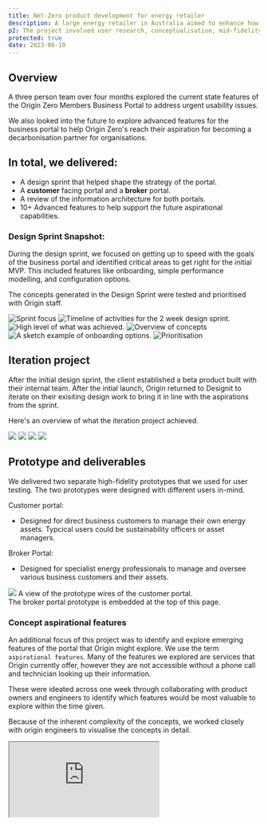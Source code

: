 ```yaml
---
title: Net-Zero product development for energy retailer 
description: A large energy retailer in Australia aimed to enhance how business customers engage with their energy services. They also sought to be recognized as a better partner in the mission to achieve Net Zero emissions.
p2: The project involved user research, conceptualisation, mid-fidelity and high fidelity prototyping, workshops, design sprints, user testing, and more.
protected: true 
date: 2023-06-10
---
```

<Collaborators people="Cimara Carneiro, Julia Leong "/>


<FigmaProtoFrame className="from-orange-300 to-red-500" src="https://www.figma.com/embed?embed_host=share&url=https%3A%2F%2Fwww.figma.com%2Fproto%2FHteqyIB2BDOIJw3r3ta1cp%2F%255BBroker%255D-Origin-Zero---MBA-2.0-Portal-Design-file%3Fpage-id%3D202%253A37995%26node-id%3D223-40495%26node-type%3DFRAME%26viewport%3D646%252C1292%252C0.1%26t%3DPF7t6n4Ar0aPto8k-1%26scaling%3Dscale-down%26content-scaling%3Dfixed%26starting-point-node-id%3D223%253A40495%26show-proto-sidebar%3D1" />


## Overview

A three person team over four months explored the current state features of the Origin Zero Members Business Portal to address urgent usability issues.

We also looked into the future to explore advanced features for the business portal to help Origin Zero's reach their aspiration for becoming a decarbonisation partner for organisations.

## In total, we delivered:
- A design sprint that helped shape the strategy of the portal.
- A **customer** facing portal and a **broker** portal.
- A review of the information architecture for both portals.
- 10+ Advanced features to help support the future aspirational capabilities.


### Design Sprint Snapshot:

During the design sprint, we focused on getting up to speed with the goals of the business portal and identified critical areas to get right for the initial MVP. This included features like onboarding, simple performance modelling, and configuration options.

The concepts generated in the Design Sprint were tested and prioritised with Origin staff.

<MDXCarousel>
<Img type="slides" alt="Sprint focus" src="/projects/origin-mbp/sprint/Designit_MBA_2.0_Sprint_Report_Page_05.png"/>
<Img type="slides" alt="Timeline of activities for the 2 week design sprint." src="/projects/origin-mbp/sprint/Designit_MBA_2.0_Sprint_Report_Page_08.png"/>
<Img type="slides" alt="High level of what was achieved." src="/projects/origin-mbp/sprint/Designit_MBA_2.0_Sprint_Report_Page_09.png"/>
<Img type="slides" alt="Overview of concepts" src="/projects/origin-mbp/sprint/Designit_MBA_2.0_Sprint_Report_Page_11.png"/>
<Img type="slides" alt="A sketch example of onboarding options." src="/projects/origin-mbp/sprint/Designit_MBA_2.0_Sprint_Report_Page_14.png"/>
<Img type="slides" alt="Prioritisation" src="/projects/origin-mbp/sprint/ds-prioritisation.png"/>

</MDXCarousel>

## Iteration project
After the initial design sprint, the client established a beta product built with their internal team. After the intial launch, Origin returned to Designit to iterate on their exisiting design work to bring it in line with the aspirations from the sprint.

Here's an overview of what the iteration project achieved.
<MDXCarousel>

<Img src="/projects/origin-mbp/Intro.png" type="slides"/>
<Img src="/projects/origin-mbp/Challenge.png" type="slides"/>
<Img src="/projects/origin-mbp/Approach.png" type="slides"/>
<Img src="/projects/origin-mbp/Impact.png" type="slides"/>
</MDXCarousel>


## Prototype and deliverables

We delivered two separate high-fidelity prototypes that we used for user testing. The two prototypes were designed with different users in-mind. 

Customer portal:
- Designed for direct business customers to manage their own energy assets. Typcical users could be sustainability officers or asset managers.

Broker Portal:
- Designed for specialist energy professionals to manage and oversee various business customers and their assets.

<Img className="bg-none border-none max-w-4xl lg:p-0" src="/projects/origin-mbp/originzerofigma.png"/>
<Caption>A view of the prototype wires of the customer portal. <br/> The broker portal prototype is embedded at the top of this page.</Caption>

### Concept aspirational features

An additional focus of this project was to identify and explore emerging features of the portal that Origin might explore. We use the term `aspirational features`. Many of the features we explored are services that Origin currently offer, however they are not accessible without a phone call and technician looking up their information. 

These were ideated across one week through collaborating with product owners and engineers to identify which features would be most valuable to explore within the time given.

Because of the inherent complexity of the concepts, we worked closely with origin engineers to visualise the concepts in detail.


<MDXCarousel>

<div>
    <div className=" w-full max-w-5xl mx-auto rounded-[8px] border border-zinc-300 bg-zinc-300 p-[4px] shadow-md *:rounded-[4px] dark:bg-white dark:bg-opacity-50 md:rounded-[12px] md:border-white md:bg-white md:bg-opacity-50 md:p-[8px] md:*:rounded-[6px]">
    <iframe
    className="relative aspect-[3/2] w-full overflow-clip bg-white"
    style={{
          zoom: 0.66,
        }}
    src="https://miro.com/app/board/uXjVMUdHQcc=/?share_link_id=786751297665"/>
    
      </div>
      <FigmaEmbed/>
      <Caption>We conducted a workshop with stakeholders to share and prioritise the aspirational concepts.</Caption>
</div>


<Img alt="An example aspiration feature concept" src="/projects/origin-mbp/network-tarrif-optimisation.png"/>


</MDXCarousel>
{/*  */}


## Project playback

I created several playback reels to share the work and research findings with Origin Zero's stakeholders, and an additional video to playback with the Designit internally.

To access the videos below, use the password: `DmtrR?tmr@z3FMXt`
<MDXCarousel>
{/* Customer */}
<iframe className="max-w-5xl mt-4 aspect-[1920/1080] mx-auto w-full rounded-lg" src="https://player.vimeo.com/video/832445151?badge=0&amp;autopause=0&amp;player_id=0&amp;app_id=58479" frameborder="0" allow="autoplay; fullscreen; picture-in-picture; clipboard-write" title="Designit x Origin Zero: Customer Experience Snapshot" />
{/* Broker */}
<iframe className="max-w-5xl mt-4 aspect-[1920/1080] mx-auto w-full rounded-lg" src="https://player.vimeo.com/video/832444772?badge=0&amp;autopause=0&amp;player_id=0&amp;app_id=58479" frameborder="0" allow="autoplay; fullscreen; picture-in-picture; clipboard-write" title="Designit x Origin Zero: Broker Experience Snapshot" />
{/* Future Concepts */}
<iframe className="max-w-5xl mt-4 aspect-[1920/1080] mx-auto w-full  rounded-lg" src="https://player.vimeo.com/video/832445137?badge=0&amp;autopause=0&amp;player_id=0&amp;app_id=58479" frameborder="0" allow="autoplay; fullscreen; picture-in-picture; clipboard-write" title="Designit x Origin Zero: Concept Testing Highlights" />
{/* Global playback */}
<iframe className="max-w-5xl mt-4 aspect-[1920/1080] mx-auto w-full  rounded-lg" src="https://player.vimeo.com/video/916520968?h=f5f23cc6d5&amp;badge=0&amp;autopause=0&amp;player_id=0&amp;app_id=58479" frameborder="0" allow="autoplay; fullscreen; picture-in-picture; clipboard-write" title="[Internal] Designit Australia - Origin Zero Global Case Study" />
</MDXCarousel>


<script src="https://player.vimeo.com/api/player.js"></script>


## Learnings
Each of our team members were new to the space of Sustainaiblity and energy, so there was a learning curve when trying to understand and design for concepts such as [Network Tarrif Optiimisation](https://shellenergy.com.au/energy-insights/network-tariff-optimisation-savings/), [EV Fleet Management](https://www.originzero.com.au/energy-solutions/360-ev-e-mobility/), and [Power Factor Correction](https://arc.net/l/quote/jezhtbat). 

Many of these concepts didn't have a pre-existing design pattern that we could leverage as precedents, so coming up with what might be suitable to display and communicate something like power factor was an exciting challenge. 

We leveraged a few precedents from finance product design to communicate realtime changes.

## Acknowledgements

Big thanks to Scott and Jake from Origin for their close collaboration on this project and the Designit team for your work along the journey.